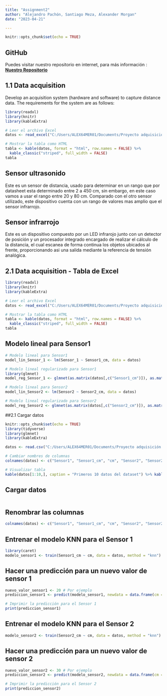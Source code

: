 ```yaml
---
title: "Assignment2"
author: "Alejandro Pachón, Santiago Meza, Alexander Morgan"
date: "2023-04-21"

---
```


```r
knitr::opts_chunk$set(echo = TRUE)
```

## GitHub

Puedes visitar nuestro repositorio en internet, para más información : [**Nuestro Repositorio**](https://github.com/Alejandro29-tech/Assignment2)

## 1.1 Data acquisition
Develop an acquisition system (hardware and software) to capture distance data. The requirements for the system
are as follows:

```r
library(readxl)
library(knitr)
library(kableExtra)

# Leer el archivo Excel
datos <- read_excel("C:/Users/ALEX64MER01/Documents/Proyecto adquisición de datos/1.1.xlsx")

# Mostrar la tabla como HTML
tabla <- kable(datos, format = "html", row.names = FALSE) %>%
  kable_classic("striped", full_width = FALSE)
tabla
```

## Sensor ultrasonido

Este es un sensor de distancia, usado para determinar en un rango que por datasheet esta determinado entre 2 a 450 cm, sin embargo, en este caso vamos a usar el rango entre 20 y 80 cm. Comparado con el otro sensor utilizado, este dispositivo cuenta con un rango de valores mas amplio que el sensor infrarrojo.

## Sensor infrarrojo

Este es un dispositivo compuesto por un LED infrarojo junto con un detector de posición y un procesador integrado encargado de realizar el cálculo de la distancia, el cual escanea de forma continua los objetos ubicados al frente, proporcionando asi una salida mediante la referencia de tensión analógica.

## 2.1 Data acquisition - Tabla de Excel

```r
library(readxl)
library(knitr)
library(kableExtra)

# Leer el archivo Excel
datos <- read_excel("C:/Users/ALEX64MER01/Documents/Proyecto adquisición de datos/150.xlsx")

# Mostrar la tabla como HTML
tabla <- kable(datos, format = "html", row.names = FALSE) %>%
  kable_classic("striped", full_width = FALSE)
tabla

```

## Modelo lineal para Sensor1

```r
# Modelo lineal para Sensor1
model_lin_Sensor_1 <- lm(Sensor_1 ~ Sensor1_cm, data = datos)

# Modelo lineal regularizado para Sensor1
library(glmnet)
model_reg_Sensor_1 <- glmnet(as.matrix(datos[,c("Sensor1_cm")]), as.matrix(datos[,c("Sensor 1")]), alpha = 1)

# Modelo lineal para Sensor2
model_lin_Sensor2 <- lm(Sensor2 ~ Sensor2_cm, data = datos)

# Modelo lineal regularizado para Sensor2
model_reg_Sensor2 <- glmnet(as.matrix(datos[,c("Sensor2_cm")]), as.matrix(datos[,c("Sensor 2")]), alpha = 1)
```

##2.1 Cargar datos

```r
knitr::opts_chunk$set(echo = TRUE)
library(tidyverse)
library(glmnet)
library(kableExtra)

datos <- read.csv("C:/Users/ALEX64MER01/Documents/Proyecto adquisición de datos/1.1.csv")

# Cambiar nombres de columnas
colnames(datos) <- c("Sensor1", "Sensor1_cm", "cm", "Sensor2", "Sensor2_cm")

# Visualizar tabla
kable(datos[1:10,], caption = "Primeros 10 datos del dataset") %>% kable_classic("striped")


```

## Cargar datos

```r

```



## Renombrar las columnas

```r
colnames(datos) <- c("Sensor1", "Sensor1_cm", "cm", "Sensor2", "Sensor2_cm")
```

## Entrenar el modelo KNN para el Sensor 1

```r
library(caret)
modelo_sensor1 <- train(Sensor1_cm ~ cm, data = datos, method = "knn")
```

## Hacer una predicción para un nuevo valor de sensor 1

```r
nuevo_valor_sensor1 <- 20 # Por ejemplo
prediccion_sensor1 <- predict(modelo_sensor1, newdata = data.frame(cm = nuevo_valor_sensor1))

# Imprimir la predicción para el Sensor 1
print(prediccion_sensor1)
```

## Entrenar el modelo KNN para el Sensor 2

```r
modelo_sensor2 <- train(Sensor2_cm ~ cm, data = datos, method = "knn")
```

## Hacer una predicción para un nuevo valor de sensor 2

```r
nuevo_valor_sensor2 <- 30 # Por ejemplo
prediccion_sensor2 <- predict(modelo_sensor2, newdata = data.frame(cm = nuevo_valor_sensor2))

# Imprimir la predicción para el Sensor 2
print(prediccion_sensor2)

```
